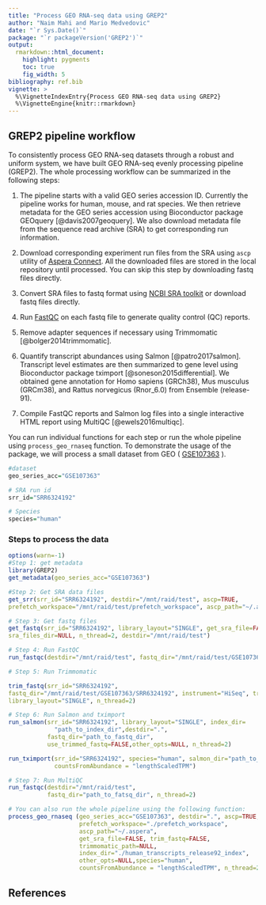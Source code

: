 ```yaml
---
title: "Process GEO RNA-seq data using GREP2"
author: "Naim Mahi and Mario Medvedovic"
date: "`r Sys.Date()`"
package: "`r packageVersion('GREP2')`"
output:
  rmarkdown::html_document:
    highlight: pygments
    toc: true
    fig_width: 5
bibliography: ref.bib
vignette: >
  %\VignetteIndexEntry{Process GEO RNA-seq data using GREP2}
  %\VignetteEngine{knitr::rmarkdown}
---
```


## GREP2 pipeline workflow

To consistently process GEO RNA-seq datasets through a robust and uniform 
system, we have built GEO RNA-seq evenly processing pipeline (GREP2). The 
whole processing workflow can be summarized in the following steps:

1. The pipeline starts with a valid GEO series accession ID. Currently 
the pipeline works for human, mouse, and rat species. We then retrieve 
metadata for the GEO series accession using Bioconductor package GEOquery [@davis2007geoquery]. We also download metadata file from the sequence 
read archive (SRA) to get corresponding run information.

2. Download corresponding experiment run files from the SRA using `ascp` 
utility of [Aspera Connect](https://www.asperasoft.com). All the downloaded
files are stored in the local repository until processed. You can skip this
step by downloading fastq files directly.

3. Convert SRA files to fastq format using
[NCBI SRA toolkit](http://trace.ncbi.nlm.nih.gov/Traces/sra/sra.cgi?view=software) or download fastq files directly. 

4. Run [FastQC](https://www.bioinformatics.babraham.ac.uk/projects/fastqc/)
on each fastq file to generate quality control (QC) reports.

5. Remove adapter sequences if necessary using 
Trimmomatic [@bolger2014trimmomatic].

6. Quantify transcript abundances using Salmon [@patro2017salmon]. 
Transcript level estimates are then summarized to gene level using 
Bioconductor package tximport [@soneson2015differential].
We obtained gene annotation for Homo sapiens (GRCh38), 
Mus musculus (GRCm38), and Rattus norvegicus (Rnor_6.0)
from Ensemble (release-91).

7. Compile FastQC reports and Salmon log files into a single
interactive HTML report using MultiQC [@ewels2016multiqc].  

You can run individual functions for each step or run the 
whole pipeline using `process_geo_rnaseq` function. 
To demonstrate the usage of the package, we will process 
a small dataset from GEO ( [GSE107363](https://www.ncbi.nlm.nih.gov/geo/query/acc.cgi?acc=GSE107363) ).
  
```r
#dataset
geo_series_acc="GSE107363"
```
```r
# SRA run id
srr_id="SRR6324192"
```
```r
# Species
species="human"
```

### Steps to process the data
```r
options(warn=-1)
#Step 1: get metadata
library(GREP2)
get_metadata(geo_series_acc="GSE107363")

#Step 2: Get SRA data files
get_srr(srr_id="SRR6324192", destdir="/mnt/raid/test", ascp=TRUE, 
prefetch_workspace="/mnt/raid/test/prefetch_workspace", ascp_path="~/.aspera")

# Step 3: Get fastq files
get_fastq(srr_id="SRR6324192", library_layout="SINGLE", get_sra_file=FALSE, 
sra_files_dir=NULL, n_thread=2, destdir="/mnt/raid/test")

# Step 4: Run FastQC
run_fastqc(destdir="/mnt/raid/test", fastq_dir="/mnt/raid/test/GSE107363/SRR6324192", n_thread=2)

# Step 5: Run Trimmomatic

trim_fastq(srr_id="SRR6324192", 
fastq_dir="/mnt/raid/test/GSE107363/SRR6324192", instrument="HiSeq", trimmomatic_path="path_to_trimmomtic",
library_layout="SINGLE", n_thread=2)

# Step 6: Run Salmon and tximport
run_salmon(srr_id="SRR6324192", library_layout="SINGLE", index_dir=
             "path_to_index_dir",destdir=".",
           fastq_dir="path_to_fastq_dir", 
           use_trimmed_fastq=FALSE,other_opts=NULL, n_thread=2)

run_tximport(srr_id="SRR6324192", species="human", salmon_dir="path_to_salmon_files_dir", 
             countsFromAbundance = "lengthScaledTPM")

# Step 7: Run MultiQC
run_fastqc(destdir="/mnt/raid/test", 
           fastq_dir="path_to_fatsq_dir", n_thread=2)

# You can also run the whole pipeline using the following function:
process_geo_rnaseq (geo_series_acc="GSE107363", destdir=".", ascp=TRUE, 
                    prefetch_workspace="./prefetch_workspace",
                    ascp_path="~/.aspera",
                    get_sra_file=FALSE, trim_fastq=FALSE,
                    trimmomatic_path=NULL,
                    index_dir="./human_transcripts_release92_index",
                    other_opts=NULL,species="human", 
                    countsFromAbundance = "lengthScaledTPM", n_thread=2)
```


## References

